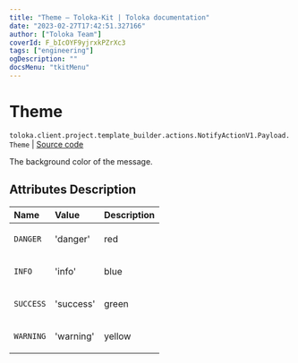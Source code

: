 ```yaml
---
title: "Theme — Toloka-Kit | Toloka documentation"
date: "2023-02-27T17:42:51.327166"
author: ["Toloka Team"]
coverId: F_bIcOYF9yjrxkPZrXc3
tags: ["engineering"]
ogDescription: ""
docsMenu: "tkitMenu"
---
```


# Theme
`toloka.client.project.template_builder.actions.NotifyActionV1.Payload.Theme` | [Source code](https://github.com/Toloka/toloka-kit/blob/v1.1.4/src/client/project/template_builder/actions.py#L67)

The background color of the message.

## Attributes Description

| Name | Value | Description |
| :------| :-----------| :----------| 
`DANGER`|'danger'|<p>red</p>
`INFO`|'info'|<p>blue</p>
`SUCCESS`|'success'|<p>green</p>
`WARNING`|'warning'|<p>yellow</p>